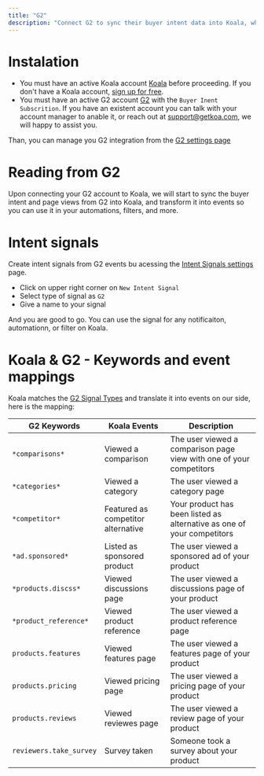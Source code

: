 ```yaml
---
title: "G2"
description: "Connect G2 to sync their buyer intent data into Koala, which you can use to trigger automations, filter accounts, and more."
---
```


# Instalation
 - You must have an active Koala account [Koala](https://app.getkoala.com)
before proceeding. If you don't have a Koala account,
[sign up for free](https://app.getkoala.com/signup).
 - You must have an active G2 account [G2](https://www.g2.com) with the `Buyer Inent Subscrition`. If you have an existent account you can talk
with your account manager to anable it, or reach out at support@getkoa.com, we will happy to assist you.

Than, you can manage you G2 integration from the [G2 settings page](https://app.getkoala.com/goto/apps/g2)

# Reading from G2

Upon connecting your G2 account to Koala, we will start to sync the buyer intent and page views from G2 into Koala, and transform it into events so you can use it in your automations, filters, and more.

# Intent signals

Create intent signals from G2 events bu acessing the [Intent Signals settings](https://app.getkoala.com/goto/signals) page.

- Click on upper right corner on `New Intent Signal`
- Select type of signal as `G2`
- Give a name to your signal

And you are good to go. You can use the signal for any notificaiton, automationn, or filter on Koala.

# Koala & G2 - Keywords and event mappings

Koala matches the [G2 Signal Types](https://documentation.g2.com/docs/buyer-intent) and translate it into events on our side, here is the mapping:

| G2 Keywords | Koala Events | Description 
| --- | --- | --- |
| `*comparisons*` | Viewed a comparison | The user viewed a comparison page view with one of your competitors
| `*categories*` | Viewed a category | The user viewed a category page
| `*competitor*` | Featured as competitor alternative | Your product has been listed as alternative as one of your competitors
| `*ad.sponsored*`| Listed as sponsored product | The user viewed a sponsored ad of your product
| `*products.discss*` | Viewed discussions page | The user viewed a discussions page of your product
| `*product_reference*`| Viewed product reference | The user viewed a product reference page
| `products.features`| Viewed features page | The user viewed a features page of your product
| `products.pricing`| Viewed pricing page | The user viewed a pricing page of your product
| `products.reviews`| Viewed reviewes page | The user viewed a review page of your product
| `reviewers.take_survey`| Survey taken | Someone took a survey about your product


